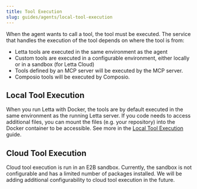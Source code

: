 ```yaml
---
title: Tool Execution
slug: guides/agents/local-tool-execution
---
```


When the agent wants to call a tool, the tool must be executed. The service that handles the execution of the tool depends on where the tool is from:
* Letta tools are executed in the same environment as the agent
* Custom tools are executed in a configurable environment, either locally or in a sandbox (for Letta Cloud)
* Tools defined by an MCP server will be executed by the MCP server.
* Composio tools will be executed by Composio.

## Local Tool Execution
When you run Letta with Docker, the tools are by default executed in the same environment as the running Letta server. If you code needs to access additional files, you can mount the files (e.g. your repository) into the Docker container to be accessible. See more in the [Local Tool Execution](/guides/tool-execution/local) guide.

## Cloud Tool Execution
Cloud tool execution is run in an E2B sandbox. Currently, the sandbox is not configurable and has a limited number of packages installed. We will be adding additional configurability to cloud tool execution in the future.
